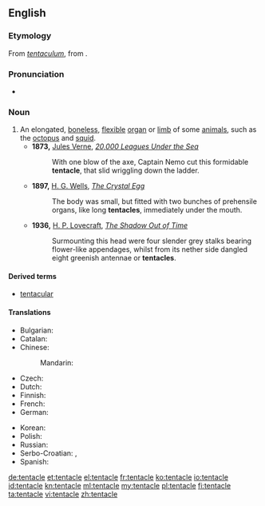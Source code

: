 ==English==

===Etymology===
From {{etyl|la}} ''[[tentaculum]]'', from {{term|tento|tentō|lang=la}}.

===Pronunciation===
* {{audio|en-us-tentacle.ogg|Audio (US)}}

===Noun===
{{en-noun}}

# An elongated, [[boneless]], [[flexible]] [[organ]] or [[limb]] of some [[animal]]s, such as the [[octopus]] and [[squid]].
#* '''1873,''' [[s:Author:Jules Verne|Jules Verne]], ''[http://etext.lib.virginia.edu/etcbin/ot2www-pubeng?specfile=/texts/english/modeng/publicsearch/modengpub.o2w&act=surround&offset=657864232&tag=Verne,+Jules,+1828-1905:+Twenty+Thousand+Leagues+Under+the+Sea,+1873&query=+tentacle&id=VerTwen 20,000 Leagues Under the Sea]''
#*: With one blow of the axe, Captain Nemo cut this formidable '''tentacle''', that slid wriggling down the ladder.
#* '''1897,''' [[s:Author:H._G._Wells|H. G. Wells]], ''[[s:The_Crystal_Egg|The Crystal Egg]]''
#*: The body was small, but fitted with two bunches of prehensile organs, like long '''tentacles''', immediately under the mouth.
#* '''1936,''' [[s:Author:Howard_Phillips_Lovecraft|H. P. Lovecraft]], ''[[s:The_Shadow_Out_of_Time/Chapter_4|The Shadow Out of Time]]''
#*: Surmounting this head were four slender grey stalks bearing flower-like appendages, whilst from its nether side dangled eight greenish antennae or '''tentacles'''.

====Derived terms====
* [[tentacular]]

====Translations====
{{trans-top|elongated, boneless, flexible appendage}}
* Bulgarian: {{t|bg|пипало|m}}
* Catalan: {{t-|ca|tentacle|m}}
* Chinese:
*: Mandarin: {{t|zh|触手|tr=hóng shǒu}}
* Czech: {{t-|cs|chapadlo|n}}
* Dutch: {{t|nl|tentakel|n}}
* Finnish: {{t+|fi|lonkero}}
* French: {{t+|fr|tentacule|m}}
* German: {{t+|de|Tentakel|m}}
{{trans-mid}}
* Korean: {{t|ko|촉수|sc=Kore}}
* Polish: {{t-|pl|macka|n}}
* Russian: {{t|ru|щупальце|n|tr=š'úpal'ce}}
* Serbo-Croatian: {{t|sh|pipak|m}}, {{t|sh|pipaljka|f}}
* Spanish: {{t-|es|tentáculo|m}}
{{trans-bottom}}

[[de:tentacle]]
[[et:tentacle]]
[[el:tentacle]]
[[fr:tentacle]]
[[ko:tentacle]]
[[io:tentacle]]
[[id:tentacle]]
[[kn:tentacle]]
[[ml:tentacle]]
[[my:tentacle]]
[[pl:tentacle]]
[[fi:tentacle]]
[[ta:tentacle]]
[[vi:tentacle]]
[[zh:tentacle]]